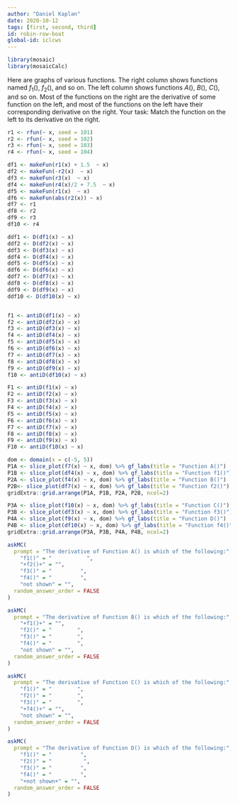 ```yaml
---
author: "Daniel Kaplan"
date: 2020-10-12 
tags: [first, second, third]
id: robin-row-boat
global-id: iclcws
---
```


```r

library(mosaic)
library(mosaicCalc)
```

Here are graphs of various functions. The right column shows functions named $f_1()$, $f_2()$, and so on. The left column shows functions $A()$, $B()$, $C()$, and so on. Most of the functions on the right are the derivative of some function on the left, and most of the functions on the left have their corresponding derivative on the right. Your task: Match the function on the left to its derivative on the right.


```r
r1 <- rfun(~ x, seed = 101)
r2 <- rfun(~ x, seed = 102)
r3 <- rfun(~ x, seed = 103)
r4 <- rfun(~ x, seed = 104)

df1 <- makeFun(r1(x) + 1.5  ~ x)
df2 <- makeFun(-r2(x)  ~ x)
df3 <- makeFun(r3(x)  ~ x)
df4 <- makeFun(r4(x)/2 + 7.5  ~ x)
df5 <- makeFun(r1(x)  ~ x)
df6 <- makeFun(abs(r2(x)) ~ x)
df7 <- r1
df8 <- r2
df9 <- r3
df10 <- r4

ddf1 <- D(df1(x) ~ x)
ddf2 <- D(df2(x) ~ x)
ddf3 <- D(df3(x) ~ x)
ddf4 <- D(df4(x) ~ x)
ddf5 <- D(df5(x) ~ x)
ddf6 <- D(df6(x) ~ x)
ddf7 <- D(df7(x) ~ x)
ddf8 <- D(df8(x) ~ x)
ddf9 <- D(df9(x) ~ x)
ddf10 <- D(df10(x) ~ x)


f1 <- antiD(df1(x) ~ x)
f2 <- antiD(df2(x) ~ x)
f3 <- antiD(df3(x) ~ x)
f4 <- antiD(df4(x) ~ x)
f5 <- antiD(df5(x) ~ x)
f6 <- antiD(df6(x) ~ x)
f7 <- antiD(df7(x) ~ x)
f8 <- antiD(df8(x) ~ x)
f9 <- antiD(df9(x) ~ x)
f10 <- antiD(df10(x) ~ x)

F1 <- antiD(f1(x) ~ x)
F2 <- antiD(f2(x) ~ x)
F3 <- antiD(f3(x) ~ x)
F4 <- antiD(f4(x) ~ x)
F5 <- antiD(f5(x) ~ x)
F6 <- antiD(f6(x) ~ x)
F7 <- antiD(f7(x) ~ x)
F8 <- antiD(f8(x) ~ x)
F9 <- antiD(f9(x) ~ x)
F10 <- antiD(f10(x) ~ x)
```


```r
dom <- domain(x = c(-5, 5))
P1A <- slice_plot(f7(x) ~ x, dom) %>% gf_labs(title = "Function A()")
P1B <- slice_plot(df4(x) ~ x, dom) %>% gf_labs(title = "Function f1()")
P2A <- slice_plot(f4(x) ~ x, dom) %>% gf_labs(title = "Function B()")
P2B<- slice_plot(df7(x) ~ x, dom) %>% gf_labs(title = "Function f2()")
gridExtra::grid.arrange(P1A, P1B, P2A, P2B, ncol=2)
```
```r
P3A <- slice_plot(f10(x) ~ x, dom) %>% gf_labs(title = "Function C()")
P3B <- slice_plot(df3(x) ~ x, dom) %>% gf_labs(title = "Function f3()")
P4A <- slice_plot(f9(x) ~ x, dom) %>% gf_labs(title = "Function D()")
P4B <- slice_plot(df10(x) ~ x, dom) %>% gf_labs(title = "Function f4()")
gridExtra::grid.arrange(P3A, P3B, P4A, P4B, ncol=2)
```

```r
askMC(
  prompt = "The derivative of Function A() is which of the following:",
    "f1()" = "           ",
    "+f2()+" = "",
    "f3()" = "         ",
    "f4()" = "         ",
    "not shown" = "",
  random_answer_order = FALSE
)
```


```r
askMC(
  prompt = "The derivative of Function B() is which of the following:",
    "+f1()+" = "",
    "f2()" = "        ",
    "f3()" = "        ",
    "f4()" = "        ",
    "not shown" = "",
  random_answer_order = FALSE
)
```

```r
askMC(
  prompt = "The derivative of Function C() is which of the following:",
    "f1()" = "        ",
    "f2()" = "        ",
    "f3()" = "        ",
    "+f4()+" = "",
    "not shown" = "",
  random_answer_order = FALSE
)
```

```r
askMC(
  prompt = "The derivative of Function D() is which of the following:",
    "f1()" = "         ",
    "f2()" = "          ",
    "f3()" = "         ",
    "f4()" = "         ",
    "+not shown+" = "",
  random_answer_order = FALSE
)
```




